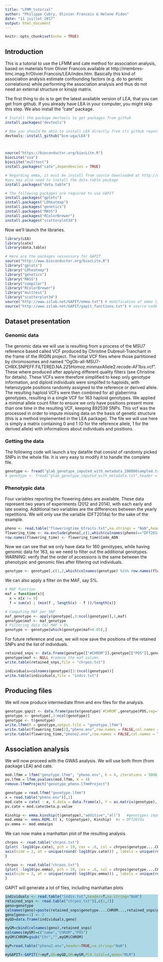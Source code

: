 ```yaml
---
title: "LFMM_tutorial"
author: "Philippe Cubry, Olivier Francois & Helene Pidon"
date: "11 juillet 2017"
output: html_document
---
```

<style>
div.blue pre { background-color:lightblue; }
div.blue pre.r { background-color:lightblue; }
</style>


```r
knitr::opts_chunk$set(echo = TRUE)
```

## Introduction

This is a tutorial to use the LFMM and cate method for association analysis, based on materials from Olivier Francois available at http://membres-timc.imag.fr/Olivier.Francois/LEA/index.htm. Basically this kind of association analysis estimate confounding factors (e.g. do to genetic correlations) while performing the association analysis and thus do not need an external structure or kinsjip matrix.

The first thing to do is to get the latest available version of LEA, that you can get from github. If you already have LEA in your computer, you might skip this step. We also install the "cate" package.

```r
# Install the package devtools to get packages from github
install.packages("devtools")

# Now you should be able to install LEA directly from its github repository, you might be asked to install additional packages to be able to build packages from sources. If so, you might need to launch again the command line. Please be patient, it might take a while !
devtools::install_github("bcm-uga/LEA")



source("https://bioconductor.org/biocLite.R")
biocLite("sva")
biocLite("multtest")
install.packages("cate",dependencies = TRUE)

# Regarding emma, it must be install from source downloaded at http://mouse.cs.ucla.edu/emma/news.html
#you may also need to install the data.table package
install.packages("data.table") 

# The following packages are required to use GAPIT
install.packages("gplots")
install.packages("LDheatmap")
install.packages("genetics")
install.packages("MASS")
install.packages("RColorBrewer")
install.packages("scatterplot3d")
```

Now we'll launch the libraries.

```r
library(LEA)
library(cate)
library(data.table)

# Here are the packages nessessary for GAPIT
source("http://www.bioconductor.org/biocLite.R")
library("gplots")
library("LDheatmap")
library("genetics")
library("MASS")
library("compiler")
library("RColorBrewer")
library("multtest")
library("scatterplot3d")
source("http://www.zzlab.net/GAPIT/emma.txt") # modification of emma library
source("http://www.zzlab.net/GAPIT/gapit_functions.txt") # source code for GAPIT
```

## Dataset presentation

### Genomic data

The genomic data we will use is resulting from a process of the MSU7 reference based called VCF produced by Christine Dubreuil-Tranchant in the frame of the IRIGIN project. The initial VCF files where those partitioned by chromosomes and named "OgOb-all-MSU7-CHRX.SNPEFF.FILTERED.NA.225Homoz.minmaxAllele2.recode-AF1bis.vcf". These where produced after applying different quality filters (see Christine for details). These VCFs were therefore simplified to keep only genotype information, and diploid individuals were simplifed to haploids, with heterozygote positions randomly assigned to the reference or derived allele. The resulting haploid VCFs were then combined for all glaberrima genotypes, resulting in a single VCF for 163 haploid genotypes. We applied a minimal allele count filter to ensure we only have positions present more than one time in the resulting VCF, keeping  892539 SNPs. This vcf was the processed in order to impute missing data on the basis of genetic structure (this is a method implemented in the LEA package). The file we will use here is simply a matrix containing 0 and 1 (O for the reference allele, 1 for the derived allele) with informations about individuals and positions.

### Getting the data
The following code will launch a toy datafile that consist of randomly picked SNPs in the whole file. It is very easy to modify it to handle the complete file.
```r
genotype <- fread("glab_genotype_imputed_with_metadata_200000sampled.txt",header = TRUE)
# genotype <- fread("glab_genotype_imputed_with_metadata.txt",header = TRUE)
```


### Phenotypic data
Four variables reporting the flowering dates are available. These data represent two years of experiments (2012 and 2014), with each early and late sowing. Additional two variables are the differences between the yearly repetitions. We will only use the variable (DFT2014a) for the sake of the example.

```r
pheno <- read.table("floweringtime_6traits.txt",na.strings = "NaN",header = TRUE)
flowering_time <- na.exclude(pheno[,c(1,which(colnames(pheno)=="DFT2014a"))])
row.names(flowering_time) <- flowering_time$Code_ADN
```

Now we can see that we only have data for 160 genotypes, while having genomic data for 163, so we need to filter out the additional genotypes. WARNING: verify that the order of accessions is the same between the phenotypic and genomic files after filtering out individuals.

```r
genotype <- genotype[,c(1,2,which(colnames(genotype) %in% row.names(flowering_time))),with=FALSE] # This is an adapted call using the data.table way of indexing
```

We can also apply a filter on the MAF, say 5%.
```r
# MAF function
maf = function(x){ 
  x = x[x != 9]
  f = sum(x) ; (min(f , length(x) - f ))/length(x)}

# Computing MAF per SNP
maf_genotype <- apply(genotype[,3:ncol(genotype)],1,maf)
genotype$maf <- maf_genotype
# Filtering data for MAF > 5%
genotype <- genotype[which(genotype$maf>0.05),]
```
For future reference and use, we will now save the positions of the retained SNPs and the list of individuals.
```r
retained_snps <- data.frame(genotype[["#CHROM"]],genotype[["POS"]],genotype[["maf"]])
genotype$maf <- NULL #remove the maf column
write.table(retained_snps,file = "chrpos.txt")

individuals=colnames(genotype)[3:(ncol(genotype))]
write.table(individuals,file = "indiv.txt")
```

## Producing files

We will now produce intermediate lfmm and env files for the analysis.

```r
genotype.gapit <- data.frame(paste(genotype$`#CHROM`,genotype$POS,sep="_"),genotype[,3:ncol(genotype)])
genotype <- genotype[,3:ncol(genotype)]
genotype <- t(genotype)
write.lfmm(R = genotype,output.file = "genotype.lfmm")
write.table(flowering_time[2],"pheno.env",row.names = FALSE,col.names = FALSE)
write.table(flowering_time,"pheno2.env",row.names = FALSE,col.names = TRUE)
```

## Association analysis
We will now proceed with the GWAS analysis. We will use both lfmm (from package LEA) and cate.

```r
mod.lfmm = lfmm("genotype.lfmm", "pheno.env", K = 4, iterations = 5000, burnin = 2600, CPU = 4, repetitions = 10, project = "new")
pv.lfmm = lfmm.pvalues(mod.lfmm, K = 4)
remove.lfmmProject("genotype_pheno.lfmmProject")
```

```r
genotype = read.lfmm("genotype.lfmm")
x = read.table("pheno.env")[,1]
mod.cate = cate( ~ x, X.data = data.frame(x), Y = as.matrix(genotype), r = 4, fa.method = "pc", calibrate = TRUE)
pv.cate = mod.cate$beta.p.value
```

```r
Kinship <- emma.kinship(t(genotype),"additive","all")   #genotypes imputés
mod.emma <- emma.REML.t( x, t(genotype), Kinship)  #x = DFT2014a
pv.emma <- mod.emma$ps
```

We can now make a manhattan plot of the resulting analysis
```r
chrpos <- read.table("chrpos.txt")
{plot( -log10(pv.cate), pch = 19, cex = .6, col = chrpos$genotype....CHROM..., main = "Flowering time (DFT2014a)", xlab = "Chromosome", ylab = "-log10(p-value)", tcl = NA, col.axis = "white", axes = FALSE)
axis(side = 2, at = unique(round(-log10(pv.cate))) , labels = unique(round(-log10(pv.cate))) , las = 2)
}
```
```r
chrpos <- read.table("chrpos.txt")
{plot( -log10(pv.emma), pch = 19, cex = .6, col = chrpos$genotype....CHROM..., main = "Flowering time (DFT2014a)", xlab = "Chromosome", ylab = "-log10(p-value)", tcl = NA, col.axis = "white", axes = FALSE)
axis(side = 2, at = unique(round(-log10(pv.emma))) , labels = unique(round(-log10(pv.emma))) , las = 2)
}
```

GAPIT will generate a lot of files, including manhattan plots
<div class = "blue">
```r
individuals <- read.table("indiv.txt",header=T,na.string="NaN")
retained_snps <- read.table("chrpos.txt")[,c(1,2)]
geno=genotype
colnames(geno)=paste(retained_snps$genotype....CHROM...,retained_snps$genotype...POS...,sep="_")
geno[geno==1] <- 2
myGD=data.frame(individuals,geno)

myGM=cbind(colnames(geno),retained_snps)
colnames(myGM)=c("name","CHROM","POS")
myGM$CHROM=gsub("Chr","",myGM$CHROM)

myP=read.table("pheno2.env",header=TRUE,na.string="NaN")

myGAPIT<-GAPIT(Y=myP,GD=myGD,GM=myGM,PCA.total=4,memo="MLM")
```
</div>